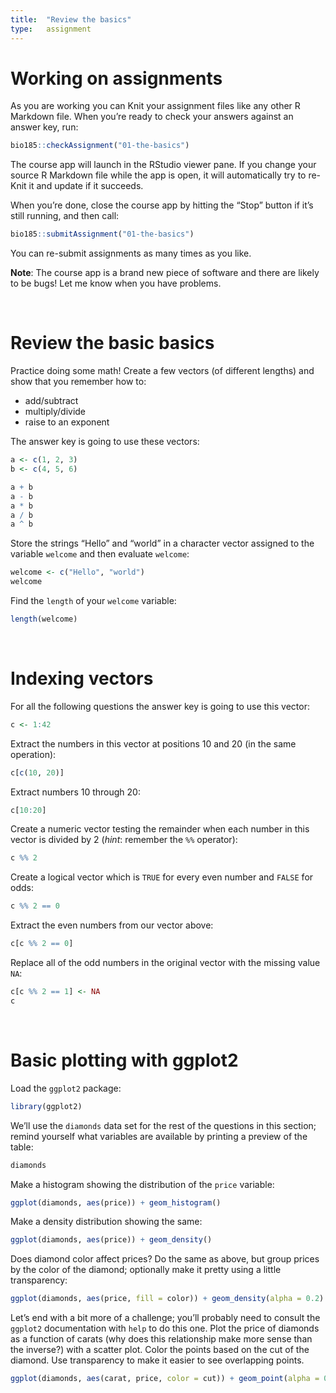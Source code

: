 ```yaml
---
title:  "Review the basics"
type:   assignment
---
```


# Working on assignments

As you are working you can Knit your assignment files like any other R Markdown file.  When you're ready to check your answers against an answer key, run:

```r
bio185::checkAssignment("01-the-basics")
```

The course app will launch in the RStudio viewer pane.  If you change your source R Markdown file while the app is open, it will automatically try to re-Knit it and update if it succeeds.

When you're done, close the course app by hitting the "Stop" button if it's still running, and then call:

```r
bio185::submitAssignment("01-the-basics")
```

You can re-submit assignments as many times as you like.

**Note**:  The course app is a brand new piece of software and there are likely to be bugs!  Let me know when you have problems.

<br>

# Review the basic basics

Practice doing some math!  Create a few vectors (of different lengths) and show that you remember how to:

* add/subtract
* multiply/divide
* raise to an exponent

The answer key is going to use these vectors:

```r
a <- c(1, 2, 3)
b <- c(4, 5, 6)
```

```r
a + b
a - b
a * b
a / b
a ^ b
```

Store the strings "Hello" and "world" in a character vector assigned to the variable `welcome` and then evaluate `welcome`:

```r
welcome <- c("Hello", "world")
welcome
```

Find the `length` of your `welcome` variable:

```r
length(welcome)
```

<br>

# Indexing vectors

For all the following questions the answer key is going to use this vector:

```r
c <- 1:42
```

Extract the numbers in this vector at positions 10 and 20 (in the same operation):

```r
c[c(10, 20)]
```

Extract numbers 10 through 20:

```r
c[10:20]
```

Create a numeric vector testing the remainder when each number in this vector is divided by 2 (*hint*: remember the `%%` operator):

```r
c %% 2
```

Create a logical vector which is `TRUE` for every even number and `FALSE` for odds:

```r
c %% 2 == 0
```

Extract the even numbers from our vector above:

```r
c[c %% 2 == 0]
```

Replace all of the odd numbers in the original vector with the missing value `NA`:

```r
c[c %% 2 == 1] <- NA
c
```

<br>

# Basic plotting with ggplot2

Load the `ggplot2` package:

```r
library(ggplot2)
```

We'll use the `diamonds` data set for the rest of the questions in this section; remind yourself what variables are available by printing a preview of the table:

```r
diamonds
```

Make a histogram showing the distribution of the `price` variable:

```r
ggplot(diamonds, aes(price)) + geom_histogram()
```

Make a density distribution showing the same:

```r
ggplot(diamonds, aes(price)) + geom_density()
```

Does diamond color affect prices?  Do the same as above, but group prices by the color of the diamond; optionally make it pretty using a little transparency:

```r
ggplot(diamonds, aes(price, fill = color)) + geom_density(alpha = 0.2)
```

Let's end with a bit more of a challenge; you'll probably need to consult the `ggplot2` documentation with `help` to do this one.  Plot the price of diamonds as a function of carats (why does this relationship make more sense than the inverse?) with a scatter plot.  Color the points based on the cut of the diamond.  Use transparency to make it easier to see overlapping points.

```r
ggplot(diamonds, aes(carat, price, color = cut)) + geom_point(alpha = 0.3)
```

